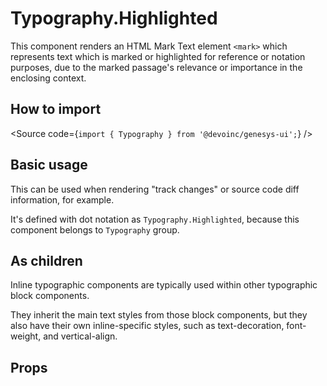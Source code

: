 

<Meta title="Components/Text/Typography/Components/Inline/Highlighted/Overview" />

# Typography.Highlighted

This component renders an HTML Mark Text element `<mark>` which
represents text which is marked or highlighted for reference or notation
purposes, due to the marked passage's relevance or importance in the enclosing
context.

## How to import

<Source code={`import { Typography } from '@devoinc/genesys-ui';`} />

## Basic usage

<Canvas of={Stories.Playground} />

This can be used when rendering "track changes" or source code diff information, for example.

It's defined with dot notation as `Typography.Highlighted`, because this component belongs to `Typography` group.

## As children

Inline typographic components are typically used within other typographic block
components.

They inherit the main text styles from those block components, but they also
have their own inline-specific styles, such as text-decoration, font-weight, and
vertical-align.

<Canvas of={Stories.AsChildren} />

## Props

<ArgTypes of={Stories} />
